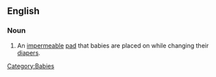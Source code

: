 ==English==

===Noun===
{{en-noun|sg=[[changing]] [[pad]]}}

# An [[impermeable]] [[pad]] that babies are placed on while changing their [[diaper]]s.

[[Category:Babies]]